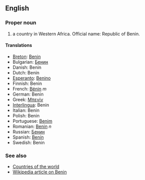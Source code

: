 ==English==

===Proper noun===

# a country in Western Africa. Official name: Republic of Benin.

====Translations====
*[[Breton]]: [[Benin]]
*Bulgarian: [[Бенин]]
*Danish: Benin
*Dutch: Benin
*[[Esperanto]]: [[Benino]]
*Finnish: Benin
*French: [[Bénin]] ''m''
*German: Benin
*Greek: [[Μπενίν]]
*[[Interlingua]]: Benin
*Italian: Benin
*Polish: Benin
*Portuguese: [[Benim]]
*Romanian: [[Benin]] ''n''
*Russian: [[Бенин]]
*Spanish: [[Benín]]
*Swedish: Benin

===See also===
*[[Countries of the world]]
*[[en:Benin|Wikipedia article on Benin]]